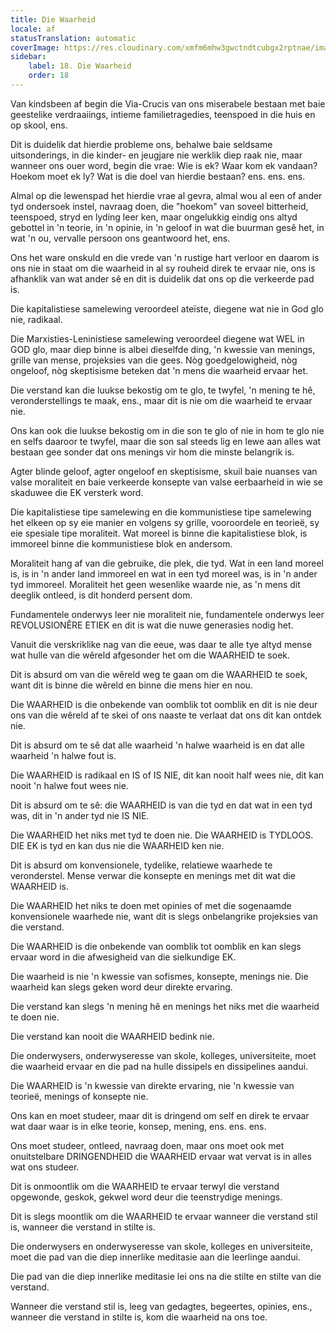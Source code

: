 ```yaml
---
title: Die Waarheid
locale: af
statusTranslation: automatic
coverImage: https://res.cloudinary.com/xmfm6mhw3gwctndtcubgx2rptnae/image/upload/v1740337243/small_cover_educacion_fundamental_a051170f1c.webp
sidebar:
    label: 18. Die Waarheid
    order: 18
---
```

Van kindsbeen af begin die Via-Crucis van ons miserabele bestaan met baie geestelike verdraaiings, intieme familietragedies, teenspoed in die huis en op skool, ens.

Dit is duidelik dat hierdie probleme ons, behalwe baie seldsame uitsonderings, in die kinder- en jeugjare nie werklik diep raak nie, maar wanneer ons ouer word, begin die vrae: Wie is ek? Waar kom ek vandaan? Hoekom moet ek ly? Wat is die doel van hierdie bestaan? ens. ens. ens.

Almal op die lewenspad het hierdie vrae al gevra, almal wou al een of ander tyd ondersoek instel, navraag doen, die "hoekom" van soveel bitterheid, teenspoed, stryd en lyding leer ken, maar ongelukkig eindig ons altyd gebottel in 'n teorie, in 'n opinie, in 'n geloof in wat die buurman gesê het, in wat 'n ou, vervalle persoon ons geantwoord het, ens.

Ons het ware onskuld en die vrede van 'n rustige hart verloor en daarom is ons nie in staat om die waarheid in al sy rouheid direk te ervaar nie, ons is afhanklik van wat ander sê en dit is duidelik dat ons op die verkeerde pad is.

Die kapitalistiese samelewing veroordeel ateïste, diegene wat nie in God glo nie, radikaal.

Die Marxisties-Leninistiese samelewing veroordeel diegene wat WEL in GOD glo, maar diep binne is albei dieselfde ding, 'n kwessie van menings, grille van mense, projeksies van die gees. Nòg goedgelowigheid, nòg ongeloof, nòg skeptisisme beteken dat 'n mens die waarheid ervaar het.

Die verstand kan die luukse bekostig om te glo, te twyfel, 'n mening te hê, veronderstellings te maak, ens., maar dit is nie om die waarheid te ervaar nie.

Ons kan ook die luukse bekostig om in die son te glo of nie in hom te glo nie en selfs daaroor te twyfel, maar die son sal steeds lig en lewe aan alles wat bestaan gee sonder dat ons menings vir hom die minste belangrik is.

Agter blinde geloof, agter ongeloof en skeptisisme, skuil baie nuanses van valse moraliteit en baie verkeerde konsepte van valse eerbaarheid in wie se skaduwee die EK versterk word.

Die kapitalistiese tipe samelewing en die kommunistiese tipe samelewing het elkeen op sy eie manier en volgens sy grille, vooroordele en teorieë, sy eie spesiale tipe moraliteit. Wat moreel is binne die kapitalistiese blok, is immoreel binne die kommunistiese blok en andersom.

Moraliteit hang af van die gebruike, die plek, die tyd. Wat in een land moreel is, is in 'n ander land immoreel en wat in een tyd moreel was, is in 'n ander tyd immoreel. Moraliteit het geen wesenlike waarde nie, as 'n mens dit deeglik ontleed, is dit honderd persent dom.

Fundamentele onderwys leer nie moraliteit nie, fundamentele onderwys leer REVOLUSIONÊRE ETIEK en dit is wat die nuwe generasies nodig het.

Vanuit die verskriklike nag van die eeue, was daar te alle tye altyd mense wat hulle van die wêreld afgesonder het om die WAARHEID te soek.

Dit is absurd om van die wêreld weg te gaan om die WAARHEID te soek, want dit is binne die wêreld en binne die mens hier en nou.

Die WAARHEID is die onbekende van oomblik tot oomblik en dit is nie deur ons van die wêreld af te skei of ons naaste te verlaat dat ons dit kan ontdek nie.

Dit is absurd om te sê dat alle waarheid 'n halwe waarheid is en dat alle waarheid 'n halwe fout is.

Die WAARHEID is radikaal en IS of IS NIE, dit kan nooit half wees nie, dit kan nooit 'n halwe fout wees nie.

Dit is absurd om te sê: die WAARHEID is van die tyd en dat wat in een tyd was, dit in 'n ander tyd nie IS NIE.

Die WAARHEID het niks met tyd te doen nie. Die WAARHEID is TYDLOOS. DIE EK is tyd en kan dus nie die WAARHEID ken nie.

Dit is absurd om konvensionele, tydelike, relatiewe waarhede te veronderstel. Mense verwar die konsepte en menings met dit wat die WAARHEID is.

Die WAARHEID het niks te doen met opinies of met die sogenaamde konvensionele waarhede nie, want dit is slegs onbelangrike projeksies van die verstand.

Die WAARHEID is die onbekende van oomblik tot oomblik en kan slegs ervaar word in die afwesigheid van die sielkundige EK.

Die waarheid is nie 'n kwessie van sofismes, konsepte, menings nie. Die waarheid kan slegs geken word deur direkte ervaring.

Die verstand kan slegs 'n mening hê en menings het niks met die waarheid te doen nie.

Die verstand kan nooit die WAARHEID bedink nie.

Die onderwysers, onderwyseresse van skole, kolleges, universiteite, moet die waarheid ervaar en die pad na hulle dissipels en dissipelines aandui.

Die WAARHEID is 'n kwessie van direkte ervaring, nie 'n kwessie van teorieë, menings of konsepte nie.

Ons kan en moet studeer, maar dit is dringend om self en direk te ervaar wat daar waar is in elke teorie, konsep, mening, ens. ens. ens.

Ons moet studeer, ontleed, navraag doen, maar ons moet ook met onuitstelbare DRINGENDHEID die WAARHEID ervaar wat vervat is in alles wat ons studeer.

Dit is onmoontlik om die WAARHEID te ervaar terwyl die verstand opgewonde, geskok, gekwel word deur die teenstrydige menings.

Dit is slegs moontlik om die WAARHEID te ervaar wanneer die verstand stil is, wanneer die verstand in stilte is.

Die onderwysers en onderwyseresse van skole, kolleges en universiteite, moet die pad van die diep innerlike meditasie aan die leerlinge aandui.

Die pad van die diep innerlike meditasie lei ons na die stilte en stilte van die verstand.

Wanneer die verstand stil is, leeg van gedagtes, begeertes, opinies, ens., wanneer die verstand in stilte is, kom die waarheid na ons toe.

